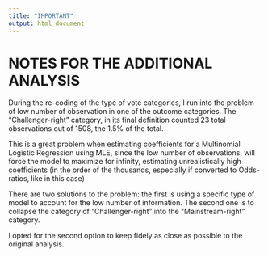 ```yaml
---
title: "IMPORTANT"
output: html_document
---
```


# **NOTES FOR THE ADDITIONAL ANALYSIS**


During the re-coding of the type of vote categories, I run into the problem of low number of observation in one of the outcome categories. 
The "Challenger-right" category, in its final definition counted 23 total observations out of 1508, the 1.5% of the total.

This is a great problem when estimating coefficients for a Multinomial Logistic Regression using MLE, since the low number of observations, will force the model to maximize for infinity, estimating unrealistically high coefficients (in the order of the thousands, especially if converted to Odds-ratios, like in this case)


There are two solutions to the problem: the first is using a specific type of model to account for the low number of information. The second one is to collapse the category of "Challenger-right" into the "Mainstream-right" category. 

I opted for the second option to keep fidely as close as possible to the original analysis.
